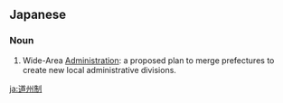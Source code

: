 ==Japanese==
{{ja-kanjitab|どう|しゅう|せい|yomi=on}}

===Noun===
{{ja-noun|どうしゅうせい}}

# Wide-Area [[Administration]]: a proposed plan to merge prefectures to create new local administrative divisions.
#: {{ja-usex|'''道州制'''の議論が引き続き行われた。|'''どうしゅうせい''' の ぎろん が ひきつづき おこなわれた。|The discussion of the Wide-Area Administration plan is on-going.}}

[[ja:道州制]]
